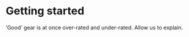 # Getting started {#getting-started}

'Good' gear is at once over-rated and under-rated. Allow us to explain.
